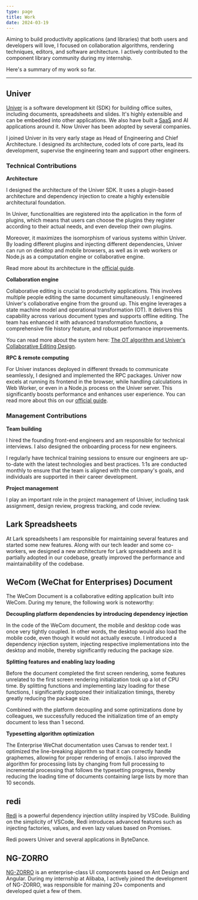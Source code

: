 ```yaml
---
type: page
title: Work
date: 2024-03-19
---
```


Aiming to build productivity applications (and libraries) that both users
and developers will love, I focused on collaboration algorithms, rendering
techniques, editors, and software architecture. I actively contributed to
the component library community during my internship.

Here's a summary of my work so far.

---

## Univer

[Univer](https://univer.ai) is a software development kit (SDK) for 
building office suites, including documents, spreadsheets and slides. It's highly
extensible and can be embedded into other applications. We also have built a 
[SaaS](https://space.univer.ai/home) and AI applications around it. Now Univer 
has been adopted by several companies.

I joined Univer in its very early stage as Head of Engineering and Chief Architecture. 
I designed its architecture, coded lots of core parts, lead its development, 
supervise the engineering team and support other engineers. 

### Technical Contributions

**Architecture**

I designed the architecture of the Univer SDK. It uses a plugin-based architecture 
and dependency injection to create a highly extensible architectural foundation.

In Univer, functionalities are registered into the application in the form of
plugins, which means that users can choose the plugins they register according
to their actual needs, and even develop their own plugins.

Moreover, it maximizes the isomorphism of various systems within Univer.
By loading different plugins and injecting different dependencies, Univer can
run on desktop and mobile browsers, as well as in web workers or Node.js as
a computation engine or collaborative engine. 

Read more about its architecture in the [official guide](<https://univer.ai/guides/sheet/architecture/univer>).

**Collaboration engine**

Collaborative editing is crucial to productivity applications. This involves
multiple people editing the same document simultaneously. I engineered Univer's
collaborative engine from the ground up. This engine leverages a state
machine model and operational transformation (OT). It delivers this capability
across various document types and supports offline editing. The team has
enhanced it with advanced transformation functions, a comprehensive file
history feature, and robust performance improvements.

You can read more about the system here: [The OT algorithm and Univer's Collaborative Editing Design](https://univer.ai/blog/post/ot).

**RPC & remote computing**

For Univer instances deployed in different threads to communicate seamlessly,
I designed and implemented the RPC packages. Univer now excels at running
its frontend in the browser, while handling calculations in Web Worker,
or even in a Node.js process on the Univer server. This significantly boosts
performance and enhances user experience. You can read more about this on
our [official guide](https://univer.ai/guides/sheet/architecture/web-worker).

### Management Contributions

**Team building**

I hired the founding front-end engineers and am responsible for technical interviews.
I also designed the onboarding process for new engineers. 

I regularly have technical training sessions to ensure our engineers are up-to-date with 
the latest technologies and best practices. 1:1s are conducted monthly to ensure 
that the team is aligned with the company's goals, and individuals are supported 
in their career development.

**Project management**

I play an important role in the project management of Univer, including task assignment, 
design review, progress tracking, and code review.

## Lark Spreadsheets

At Lark spreadsheets I am responsible for maintaining several features and
started some new features. Along with our tech leader and some co-workers, 
we designed a new architecture for Lark spreadsheets and it is partially adopted 
in our codebase, greatly improved the performance and maintainability of the codebase.

## WeCom (WeChat for Enterprises) Document

The WeCom Document is a collaborative editing application built
into WeCom. During my tenure, the following work is noteworthy:

**Decoupling platform dependencies by introducing dependency injection**

In the code of the WeCom document, the mobile and desktop code was
once very tightly coupled. In other words, the desktop would also load the
mobile code, even though it would not actually execute. I introduced a
dependency injection system, injecting respective implementations into the
desktop and mobile, thereby significantly reducing the package size.

**Splitting features and enabling lazy loading**

Before the document completed the first screen rendering, some features
unrelated to the first screen rendering initialization took up a lot of CPU
time. By splitting functions and implementing lazy loading for these functions,
I significantly postponed their initialization timings, thereby greatly reducing
the package size. 

Combined with the platform decoupling and some optimizations done by colleagues,
we successfully reduced the initialization time of an empty document to
less than 1 second.

**Typesetting algorithm optimization**

The Enterprise WeChat documentation uses Canvas to render text. I optimized
the line-breaking algorithm so that it can correctly handle graphemes,
allowing for proper rendering of emojis. I also improved the algorithm for
processing lists by changing from full processing to incremental processing
that follows the typesetting progress, thereby reducing the loading time of
documents containing large lists by more than 10 seconds.

## redi

[Redi](https://redi.wendell.fun) is a powerful dependency injection utility 
inspired by VSCode. Building on the simplicity of VSCode, Redi introduces advanced 
features such as injecting factories, values, and even lazy values based on Promises.

Redi powers Univer and several applications in ByteDance.

## NG-ZORRO

[NG-ZORRO](https://ng.ant.design/) is an enterprise-class UI components based
on Ant Design and Angular. During my internship at Alibaba, I actively joined
the development of NG-ZORRO, was responsible for maining 20+ components and
developed quiet a few of them.

